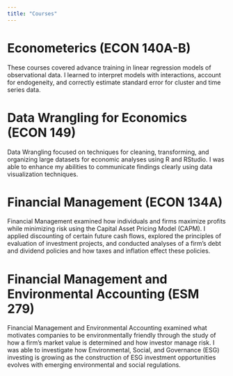 ```yaml
---
title: "Courses"
---
```


# Econometerics (ECON 140A-B)
These courses covered advance training in linear regression models of observational data. I learned to interpret models with interactions, account for endogeneity, and correctly estimate standard error for cluster and time series data.   

# Data Wrangling for Economics (ECON 149)
Data Wrangling focused on techniques for cleaning, transforming, and organizing large datasets for economic analyses using R and RStudio. I was able to enhance my abilities to communicate findings clearly using data visualization techniques.

# Financial Management (ECON 134A)
Financial Management examined how individuals and firms maximize profits while minimizing risk using the Capital Asset Pricing Model (CAPM). I applied discounting of certain future cash flows, explored the principles of evaluation of investment projects, and conducted analyses of a firm's debt and dividend policies and how taxes and inflation effect these policies.

# Financial Management and Environmental Accounting (ESM 279)
Financial Management and Environmental Accounting examined what motivates companies to be environmentally friendly through the study of how a firm's market value is determined and how investor manage risk. I was able to investigate how Environmental, Social, and Governance (ESG) investing is growing as the construction of ESG investment opportunities evolves with emerging environmental and social regulations.